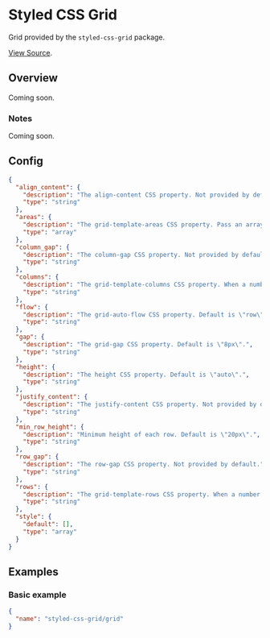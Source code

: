 <Meta title="WordPress Components|Styled Css Grid Grid" />

# Styled CSS Grid
Grid provided by the `styled-css-grid` package.

[View Source](https://github.com/alleyinteractive/wp-irving/tree/master/inc/components/components/styled-css-grid-grid).

## Overview
Coming soon.

### Notes
Coming soon.

## Config
```json
{
  "align_content": {
    "description": "The align-content CSS property. Not provided by default.",
    "type": "string"
  },
  "areas": {
    "description": "The grid-template-areas CSS property. Pass an array of strings, e.g. [\"a a\", \"b c\"]. Not provided by default.",
    "type": "array"
  },
  "column_gap": {
    "description": "The column-gap CSS property. Not provided by default.",
    "type": "string"
  },
  "columns": {
    "description": "The grid-template-columns CSS property. When a number is passed it is a shorthand to specify the number of columns. Default is 12.",
    "type": "string"
  },
  "flow": {
    "description": "The grid-auto-flow CSS property. Default is \"row\".",
    "type": "string"
  },
  "gap": {
    "description": "The grid-gap CSS property. Default is \"8px\".",
    "type": "string"
  },
  "height": {
    "description": "The height CSS property. Default is \"auto\".",
    "type": "string"
  },
  "justify_content": {
    "description": "The justify-content CSS property. Not provided by default.",
    "type": "string"
  },
  "min_row_height": {
    "description": "Minimum height of each row. Default is \"20px\".",
    "type": "string"
  },
  "row_gap": {
    "description": "The row-gap CSS property. Not provided by default.",
    "type": "string"
  },
  "rows": {
    "description": "The grid-template-rows CSS property. When a number is passed it is a shorthand to specify the number of rows. Not provided by default.",
    "type": "string"
  },
  "style": {
    "default": [],
    "type": "array"
  }
}
```

## Examples

### Basic example
```json
{
  "name": "styled-css-grid/grid"
}
```

